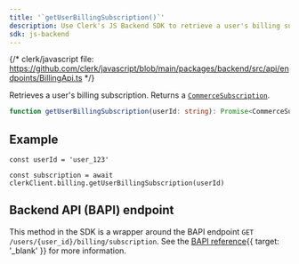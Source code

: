 ```yaml
---
title: '`getUserBillingSubscription()`'
description: Use Clerk's JS Backend SDK to retrieve a user's billing subscription.
sdk: js-backend
---
```


<Include src="_partials/billing/billing-experimental" />

{/* clerk/javascript file: https://github.com/clerk/javascript/blob/main/packages/backend/src/api/endpoints/BillingApi.ts */}

Retrieves a user's billing subscription. Returns a [`CommerceSubscription`](/docs/references/backend/types/commerce-subscription).

```ts
function getUserBillingSubscription(userId: string): Promise<CommerceSubscription>
```

## Example

<Include src="_partials/backend/usage" />

```tsx
const userId = 'user_123'

const subscription = await clerkClient.billing.getUserBillingSubscription(userId)
```

## Backend API (BAPI) endpoint

This method in the SDK is a wrapper around the BAPI endpoint `GET /users/{user_id}/billing/subscription`. See the [BAPI reference](/docs/reference/backend-api/tag/billing/get/users/%7Buser_id%7D/billing/subscription){{ target: '_blank' }} for more information.
